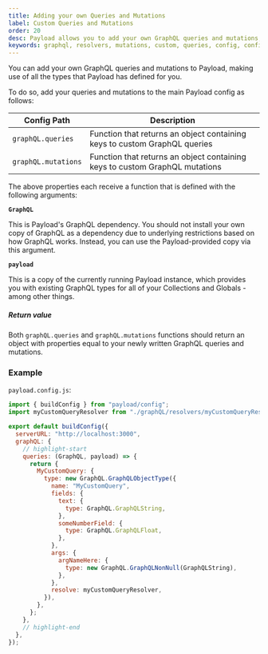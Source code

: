 ```yaml
---
title: Adding your own Queries and Mutations
label: Custom Queries and Mutations
order: 20
desc: Payload allows you to add your own GraphQL queries and mutations, simply set up GraphQL in your main Payload config by following these instructions.
keywords: graphql, resolvers, mutations, custom, queries, config, configuration, documentation, Content Management System, cms, headless, javascript, node, react, express
---
```


You can add your own GraphQL queries and mutations to Payload, making use of all the types that Payload has defined for you.

To do so, add your queries and mutations to the main Payload config as follows:

| Config Path         | Description                                                                 |
| ------------------- | --------------------------------------------------------------------------- |
| `graphQL.queries`   | Function that returns an object containing keys to custom GraphQL queries   |
| `graphQL.mutations` | Function that returns an object containing keys to custom GraphQL mutations |

The above properties each receive a function that is defined with the following arguments:

**`GraphQL`**

This is Payload's GraphQL dependency. You should not install your own copy of GraphQL as a dependency due to underlying restrictions based on how GraphQL works. Instead, you can use the Payload-provided copy via this argument.

**`payload`**

This is a copy of the currently running Payload instance, which provides you with existing GraphQL types for all of your Collections and Globals - among other things.

##### Return value

Both `graphQL.queries` and `graphQL.mutations` functions should return an object with properties equal to your newly written GraphQL queries and mutations.

### Example

`payload.config.js`:

```js
import { buildConfig } from "payload/config";
import myCustomQueryResolver from "./graphQL/resolvers/myCustomQueryResolver";

export default buildConfig({
  serverURL: "http://localhost:3000",
  graphQL: {
    // highlight-start
    queries: (GraphQL, payload) => {
      return {
        MyCustomQuery: {
          type: new GraphQL.GraphQLObjectType({
            name: "MyCustomQuery",
            fields: {
              text: {
                type: GraphQL.GraphQLString,
              },
              someNumberField: {
                type: GraphQL.GraphQLFloat,
              },
            },
            args: {
              argNameHere: {
                type: new GraphQL.GraphQLNonNull(GraphQLString),
              },
            },
            resolve: myCustomQueryResolver,
          }),
        },
      };
    },
    // highlight-end
  },
});
```
